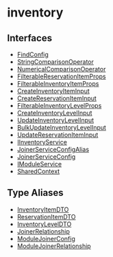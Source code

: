 
# inventory

## Interfaces

- [FindConfig](../inventory/interfaces/inventory.FindConfig.mdx)
- [StringComparisonOperator](../inventory/interfaces/inventory.StringComparisonOperator.mdx)
- [NumericalComparisonOperator](../inventory/interfaces/inventory.NumericalComparisonOperator.mdx)
- [FilterableReservationItemProps](../inventory/interfaces/inventory.FilterableReservationItemProps.mdx)
- [FilterableInventoryItemProps](../inventory/interfaces/inventory.FilterableInventoryItemProps.mdx)
- [CreateInventoryItemInput](../inventory/interfaces/inventory.CreateInventoryItemInput.mdx)
- [CreateReservationItemInput](../inventory/interfaces/inventory.CreateReservationItemInput.mdx)
- [FilterableInventoryLevelProps](../inventory/interfaces/inventory.FilterableInventoryLevelProps.mdx)
- [CreateInventoryLevelInput](../inventory/interfaces/inventory.CreateInventoryLevelInput.mdx)
- [UpdateInventoryLevelInput](../inventory/interfaces/inventory.UpdateInventoryLevelInput.mdx)
- [BulkUpdateInventoryLevelInput](../inventory/interfaces/inventory.BulkUpdateInventoryLevelInput.mdx)
- [UpdateReservationItemInput](../inventory/interfaces/inventory.UpdateReservationItemInput.mdx)
- [IInventoryService](../inventory/interfaces/inventory.IInventoryService.mdx)
- [JoinerServiceConfigAlias](../inventory/interfaces/inventory.JoinerServiceConfigAlias.mdx)
- [JoinerServiceConfig](../inventory/interfaces/inventory.JoinerServiceConfig.mdx)
- [IModuleService](../inventory/interfaces/inventory.IModuleService.mdx)
- [SharedContext](../inventory/interfaces/inventory.SharedContext.mdx)

## Type Aliases

- [InventoryItemDTO](../inventory/types/inventory.InventoryItemDTO.mdx)
- [ReservationItemDTO](../inventory/types/inventory.ReservationItemDTO.mdx)
- [InventoryLevelDTO](../inventory/types/inventory.InventoryLevelDTO.mdx)
- [JoinerRelationship](../inventory/types/inventory.JoinerRelationship.mdx)
- [ModuleJoinerConfig](../inventory/types/inventory.ModuleJoinerConfig.mdx)
- [ModuleJoinerRelationship](../inventory/types/inventory.ModuleJoinerRelationship.mdx)
